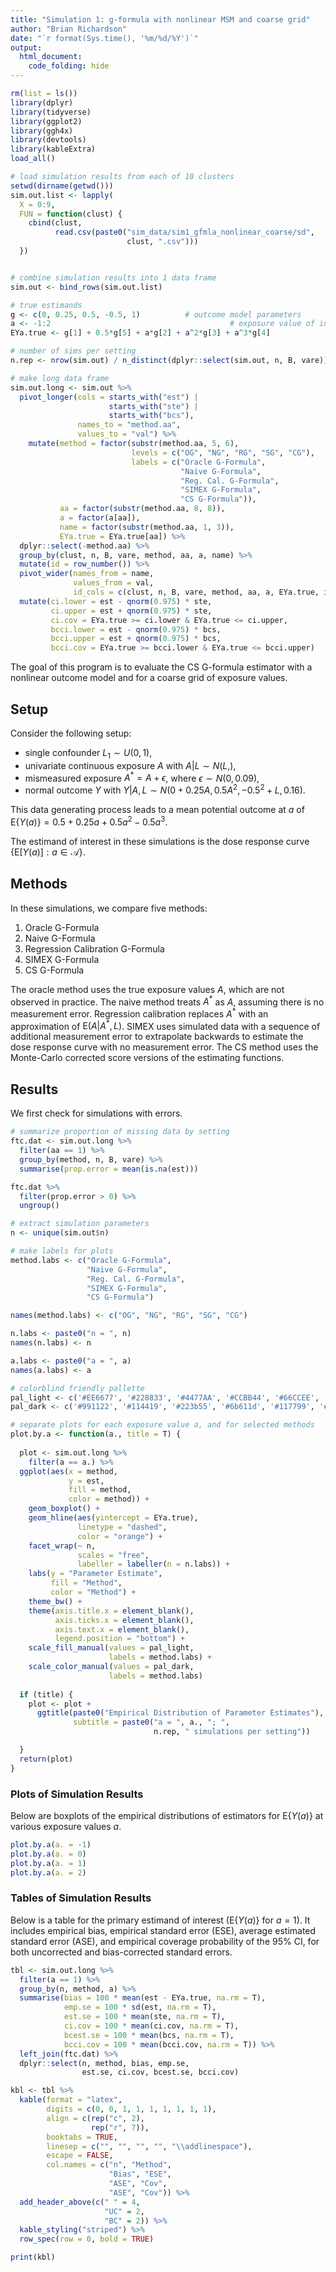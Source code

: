 ```yaml
---
title: "Simulation 1: g-formula with nonlinear MSM and coarse grid"
author: "Brian Richardson"
date: "`r format(Sys.time(), '%m/%d/%Y')`"
output:
  html_document:
    code_folding: hide
---
```


```r

rm(list = ls())
library(dplyr)
library(tidyverse)
library(ggplot2)
library(ggh4x)
library(devtools)
library(kableExtra)
load_all()

```

```r

# load simulation results from each of 10 clusters
setwd(dirname(getwd()))
sim.out.list <- lapply(
  X = 0:9,
  FUN = function(clust) {
    cbind(clust,
          read.csv(paste0("sim_data/sim1_gfmla_nonlinear_coarse/sd",
                          clust, ".csv")))
  })


# combine simulation results into 1 data frame
sim.out <- bind_rows(sim.out.list)

# true estimands
g <- c(0, 0.25, 0.5, -0.5, 1)          # outcome model parameters
a <- -1:2                                        # exposure value of interest
EYa.true <- g[1] + 0.5*g[5] + a*g[2] + a^2*g[3] + a^3*g[4]

# number of sims per setting
n.rep <- nrow(sim.out) / n_distinct(dplyr::select(sim.out, n, B, vare))

# make long data frame
sim.out.long <- sim.out %>% 
  pivot_longer(cols = starts_with("est") | 
                      starts_with("ste") |
                      starts_with("bcs"), 
               names_to = "method.aa",
               values_to = "val") %>% 
    mutate(method = factor(substr(method.aa, 5, 6),
                           levels = c("OG", "NG", "RG", "SG", "CG"),
                           labels = c("Oracle G-Formula",
                                      "Naive G-Formula",
                                      "Reg. Cal. G-Formula",
                                      "SIMEX G-Formula",
                                      "CS G-Formula")),
           aa = factor(substr(method.aa, 8, 8)),
           a = factor(a[aa]),
           name = factor(substr(method.aa, 1, 3)),
           EYa.true = EYa.true[aa]) %>% 
  dplyr::select(-method.aa) %>% 
  group_by(clust, n, B, vare, method, aa, a, name) %>% 
  mutate(id = row_number()) %>% 
  pivot_wider(names_from = name,
              values_from = val,
              id_cols = c(clust, n, B, vare, method, aa, a, EYa.true, id)) %>% 
  mutate(ci.lower = est - qnorm(0.975) * ste,
         ci.upper = est + qnorm(0.975) * ste,
         ci.cov = EYa.true >= ci.lower & EYa.true <= ci.upper,
         bcci.lower = est - qnorm(0.975) * bcs,
         bcci.upper = est + qnorm(0.975) * bcs,
         bcci.cov = EYa.true >= bcci.lower & EYa.true <= bcci.upper)

```

The goal of this program is to evaluate the CS G-formula  estimator with a nonlinear outcome model and for a coarse grid of exposure values.

## Setup

Consider the following setup:

* single confounder $L_1 \sim U(0,1)$,
* univariate continuous exposure $A$ with $A|L \sim N(L,)$,
* mismeasured exposure $A^* = A + \epsilon$, where $\epsilon \sim N(0, 0.09)$,
* normal outcome $Y$ with $Y|A,L \sim N(0 + 0.25A, 0.5A^2, -0.5^2 + L, 0.16)$.

This data generating process leads to a mean potential outcome at $a$ of $\textrm{E}\{Y(a)\} = 0.5 + 0.25a + 0.5a^2 - 0.5a^3$.

The estimand of interest in these simulations is the dose response curve $\{\textrm{E}[Y(a)] : a \in \mathcal{A}\}$.

## Methods

In these simulations, we compare five methods:

1) Oracle G-Formula
2) Naive G-Formula
3) Regression Calibration G-Formula
4) SIMEX G-Formula
5) CS G-Formula

The oracle method uses the true exposure values $A$, which are not observed in practice. The naive method treats $A^*$ as $A$, assuming there is no measurement error. Regression calibration replaces $A^*$ with an approximation of $\textrm{E}(A|A^*,L)$. SIMEX uses simulated data with a sequence of additional measurement error to extrapolate backwards to estimate the dose response curve with no measurement error. The CS method uses the Monte-Carlo corrected score versions of the estimating functions.

## Results

We first check for simulations with errors.

```r

# summarize proportion of missing data by setting
ftc.dat <- sim.out.long %>% 
  filter(aa == 1) %>% 
  group_by(method, n, B, vare) %>% 
  summarise(prop.error = mean(is.na(est)))

ftc.dat %>% 
  filter(prop.error > 0) %>% 
  ungroup()

```

```r

# extract simulation parameters
n <- unique(sim.out$n)

# make labels for plots
method.labs <- c("Oracle G-Formula",
                 "Naive G-Formula",
                 "Reg. Cal. G-Formula",
                 "SIMEX G-Formula",
                 "CS G-Formula")

names(method.labs) <- c("OG", "NG", "RG", "SG", "CG")

n.labs <- paste0("n = ", n)
names(n.labs) <- n

a.labs <- paste0("a = ", a)
names(a.labs) <- a

# colorblind friendly pallette
pal_light <- c('#EE6677', '#228833', '#4477AA', '#CCBB44', '#66CCEE', '#AA3377', '#BBBBBB')
pal_dark <- c('#991122', '#114419', '#223b55', '#6b611d', '#117799', '#55193b', '#5d5d5d')

```

```r

# separate plots for each exposure value a, and for selected methods
plot.by.a <- function(a., title = T) {
  
  plot <- sim.out.long %>% 
    filter(a == a.) %>% 
  ggplot(aes(x = method,
             y = est,
             fill = method,
             color = method)) +
    geom_boxplot() +
    geom_hline(aes(yintercept = EYa.true),
               linetype = "dashed",
               color = "orange") +
    facet_wrap(~ n,
               scales = "free", 
               labeller = labeller(n = n.labs)) +
    labs(y = "Parameter Estimate",
         fill = "Method",
         color = "Method") +
    theme_bw() +
    theme(axis.title.x = element_blank(),
          axis.ticks.x = element_blank(),
          axis.text.x = element_blank(),
          legend.position = "bottom") +
    scale_fill_manual(values = pal_light,
                      labels = method.labs) +
    scale_color_manual(values = pal_dark,
                      labels = method.labs)
  
  if (title) {
    plot <- plot +
      ggtitle(paste0("Empirical Distribution of Parameter Estimates"),
              subtitle = paste0("a = ", a., "; ",
                                n.rep, " simulations per setting"))

  }
  return(plot)
}

```

### Plots of Simulation Results

Below are boxplots of the empirical distributions of estimators for $\textrm{E}\{Y(a)\}$ at various exposure values $a$.

```r

plot.by.a(a. = -1)
plot.by.a(a. = 0)
plot.by.a(a. = 1)
plot.by.a(a. = 2)

```

### Tables of Simulation Results

Below is a table for the primary estimand of interest ($\textrm{E}\{Y(a)\}$ for $a=1$). It includes empirical bias, empirical standard error (ESE), average estimated standard error (ASE), and empirical coverage probability of the 95% CI, for both uncorrected and bias-corrected standard errors.

```r

tbl <- sim.out.long %>% 
  filter(a == 1) %>% 
  group_by(n, method, a) %>% 
  summarise(bias = 100 * mean(est - EYa.true, na.rm = T),
            emp.se = 100 * sd(est, na.rm = T),
            est.se = 100 * mean(ste, na.rm = T),
            ci.cov = 100 * mean(ci.cov, na.rm = T),
            bcest.se = 100 * mean(bcs, na.rm = T),
            bcci.cov = 100 * mean(bcci.cov, na.rm = T)) %>% 
  left_join(ftc.dat) %>% 
  dplyr::select(n, method, bias, emp.se,
                est.se, ci.cov, bcest.se, bcci.cov)

kbl <- tbl %>% 
  kable(format = "latex",
        digits = c(0, 0, 1, 1, 1, 1, 1, 1, 1),
        align = c(rep("c", 2),
                  rep("r", 7)),
        booktabs = TRUE,
        linesep = c("", "", "", "", "\\addlinespace"),
        escape = FALSE,
        col.names = c("n", "Method",
                      "Bias", "ESE",
                      "ASE", "Cov",
                      "ASE", "Cov")) %>%
  add_header_above(c(" " = 4,
                     "UC" = 2,
                     "BC" = 2)) %>% 
  kable_styling("striped") %>% 
  row_spec(row = 0, bold = TRUE)

print(kbl)

```

